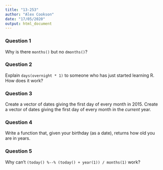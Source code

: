 ```yaml
---
title: "13-253"
author: "Alex Cookson"
date: "17/05/2020"
output: html_document
---
```


### Question 1

Why is there `months()` but no `dmonths()`?


### Question 2

Explain `days(overnight * 1)` to someone who has just started learning R. How does it work?


### Question 3

Create a vector of dates giving the first day of every month in 2015. Create a vector of dates giving the first day of every month in the *current* year.


### Question 4

Write a function that, given your birthday (as a date), returns how old you are in years.


### Question 5

Why can't `(today() %--% (today() + year(1)) / months(1)` work?
